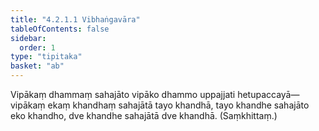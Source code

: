 ```yaml
---
title: "4.2.1.1 Vibhaṅgavāra"
tableOfContents: false
sidebar:
  order: 1
type: "tipitaka"
basket: "ab"
---
```



<DynamicBreadcrumb />

<Division number="53">

<Paragraph number="2159">
Vipākaṃ dhammaṃ sahajāto vipāko dhammo uppajjati hetupaccayā—  vipākaṃ ekaṃ khandhaṃ sahajātā tayo khandhā, tayo khandhe sahajāto eko khandho, dve khandhe sahajātā dve khandhā. (Saṃkhittaṃ.)
</Paragraph>
</Division>